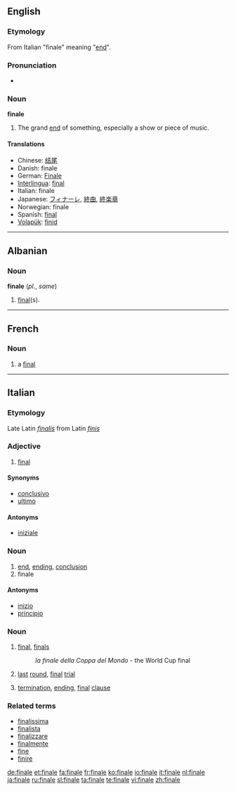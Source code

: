 ==English==
===Etymology===
From Italian "finale" meaning "[[end]]".
===Pronunciation===
*{{IPA|fɨˈnælij}}
===Noun===
'''finale'''

# The grand [[end]] of something, especially a show or piece of music.

====Translations====
*Chinese: [[结尾]]
*Danish: finale {{c}}
*German: [[Finale]] {{n}}
*[[Interlingua]]: [[final]]
*Italian: finale
*Japanese: [[フィナーレ]], [[終曲]], [[終楽章]]
*Norwegian: finale
*Spanish: [[final]]
*[[Volapük]]: [[finid]]

----

==Albanian==

===Noun===
'''finale''' {{f}} (''pl.'', ''same'')

# {{sports|lang=sq}} [[final]](s).

----

==French==

===Noun===
{{fr-noun|f}}

# a [[final#Noun|final]]

----

==Italian==

===Etymology===
Late Latin ''[[finalis]]'' from Latin ''[[finis]]''

===Adjective===
{{it-adj|final|e|i}}

# [[final]]

====Synonyms====
*[[conclusivo]]
*[[ultimo]]

====Antonyms====
*[[iniziale]]

===Noun===
{{it-noun|final|m|e|i}}

# [[end]], [[ending]], [[conclusion]]
# finale

====Antonyms====
*[[inizio]]
*[[principio]]

===Noun===
{{it-noun|final|f|e|i}}

# {{sports|lang=it}} [[final]], [[finals]]
#:''la finale della Coppa del Mondo'' - the World Cup final
# {{context|of contest|lang=it}} [[last]] [[round]], [[final]] [[trial]]
# {{linguistics|lang=it}} [[termination]], [[ending]], [[final]] [[clause]]

===Related terms===
*[[finalissima]]
*[[finalista]]
*[[finalizzare]]
*[[finalmente]]
*[[fine]]
*[[finire]]

[[de:finale]]
[[et:finale]]
[[fa:finale]]
[[fr:finale]]
[[ko:finale]]
[[io:finale]]
[[it:finale]]
[[nl:finale]]
[[ja:finale]]
[[ru:finale]]
[[sl:finale]]
[[ta:finale]]
[[te:finale]]
[[vi:finale]]
[[zh:finale]]